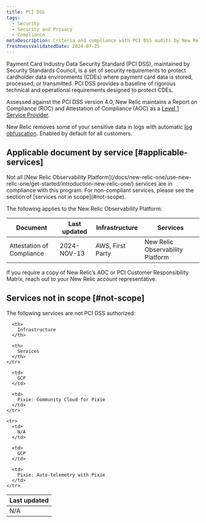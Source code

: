 ```yaml
---
title: PCI DSS
tags:
  - Security
  - Security and Privacy
  - Compliance
metaDescription: Criteria and compliance with PCI DSS audits by New Relic services.
freshnessValidatedDate: 2024-07-25
---
```


Payment Card Industry Data Security Standard (PCI DSS), maintained by Security Standards Council, is a set of security requirements to protect cardholder data environments (CDEs) where payment card data is stored, processed, or transmitted. PCI DSS provides a baseline of rigorous technical and operational requirements designed to protect CDEs.

Assessed against the PCI DSS version 4.0, New Relic maintains a Report on Compliance (ROC) and Attestation of Compliance (AOC) as a [Level 1 Service Provider](https://www.pcisecuritystandards.org/glossary/service-provider/).

New Relic removes some of your sensitive data in logs with automatic [log obfuscation](https://docs.newrelic.com/docs/logs/get-started/new-relics-log-management-security-privacy/#auto-obfuscation). Enabled by default for all customers.

## Applicable document by service [#applicable-services]

<Callout variant="caution">
  Not all [New Relic Observability Platform](/docs/new-relic-one/use-new-relic-one/get-started/introduction-new-relic-one/) services are in compliance with this program. For non-compliant services, please see the section of [services not in scope](#not-scope).
</Callout>

The following applies to the New Relic Observability Platform:

<table>
  <thead>
    <tr>
      <th style={{ width: "200px" }}>Document</th>
      <th>Last updated</th>
      <th>Infrastructure</th>
      <th>Services</th>
    </tr>
  </thead>
  <tbody>
    <tr>
      <td>Attestation of Compliance</td>
      <td>2024-NOV-13</td>
      <td>AWS, First Party</td>
      <td>New Relic Observability Platform</td>
    </tr>
  </tbody>
</table>

<Callout variant="important">
  If you require a copy of New Relic’s AOC or PCI Customer Responsibility Matrix, reach out to your New Relic account representative.
</Callout>

## Services not in scope [#not-scope]

The following services are not PCI DSS authorized:

<table>
  <thead>
    <tr>
      <th style={{ width: "200px" }}>
        Last updated
      </th>

      <th>
        Infrastructure
      </th>

      <th>
        Services
      </th>
    </tr>
  </thead>

  <tbody>
    <tr>
      <td>
        N/A
      </td>

      <td>
        GCP
      </td>

      <td>
        Pixie: Community Cloud for Pixie
      </td>
    </tr>

    <tr>
      <td>
        N/A
      </td>

      <td>
        GCP
      </td>

      <td>
        Pixie: Auto-telemetry with Pixie
      </td>
    </tr>
  </tbody>
</table>
